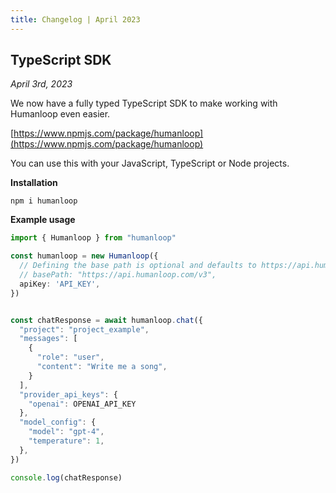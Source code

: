 ```yaml
---
title: Changelog | April 2023
---
```



## TypeScript SDK

_April 3rd, 2023_

We now have a fully typed TypeScript SDK to make working with Humanloop even easier.

[https://www.npmjs.com/package/humanloop](https://www.npmjs.com/package/humanloop)

You can use this with your JavaScript, TypeScript or Node projects.

**Installation**

```shell
npm i humanloop
```

**Example usage**

```typescript
import { Humanloop } from "humanloop"

const humanloop = new Humanloop({
  // Defining the base path is optional and defaults to https://api.humanloop.com/v3
  // basePath: "https://api.humanloop.com/v3",
  apiKey: 'API_KEY',
})


const chatResponse = await humanloop.chat({
  "project": "project_example",
  "messages": [
    {
      "role": "user",
      "content": "Write me a song",
    }
  ],
  "provider_api_keys": {
    "openai": OPENAI_API_KEY
  },
  "model_config": {
    "model": "gpt-4",
    "temperature": 1,
  },
})

console.log(chatResponse)
```